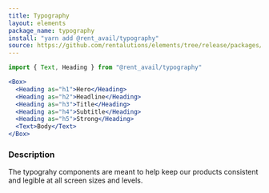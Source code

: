 ```yaml
---
title: Typography
layout: elements
package_name: typography
install: "yarn add @rent_avail/typography"
source: https://github.com/rentalutions/elements/tree/release/packages/typography
---
```


```js
import { Text, Heading } from "@rent_avail/typography"
```

```jsx live
<Box>
  <Heading as="h1">Hero</Heading>
  <Heading as="h2">Headline</Heading>
  <Heading as="h3">Title</Heading>
  <Heading as="h4">Subtitle</Heading>
  <Heading as="h5">Strong</Heading>
  <Text>Body</Text>
</Box>
```

### Description

The typograhy components are meant to help keep our products consistent and legible at all screen sizes and levels.
